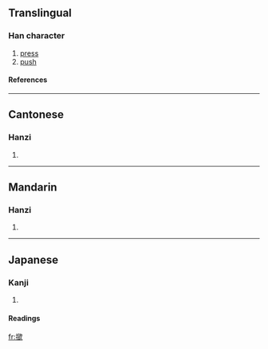 {{see|揿}}

==Translingual==
===Han character===
{{Han char|rn=64|rad=手|as=12|sn=15|four=5708<sub>0</sub>|canj=手金弓人 (QCNO)}}
# [[press]]
# [[push]]
====References====
{{Han ref|kx=0457.161|dkj=12771|hdz=31960.090|uh=64B3|ud=25779|bh=BCC3|bd=48323}}
{{rfc-auto}}
----
==Cantonese==
===Hanzi===
{{yue-hanzi|jyut=gam<sup>6</sup>|y=gam<sup>6</sup>}}
# {{defn|Cantonese}}

----
==Mandarin==
===Hanzi===
{{cmn-hanzi|sim=揿|pin=[[qìn]] (qin4)|wg=ch'in<sup>4</sup>}}
# {{defn|Mandarin}}

----
==Japanese==
===Kanji===
{{ja-kanji|grade=|rs=手12}}
# {{defn|Japanese}} 
====Readings====
{{ja-readings|on=[[きん]] (kin)|kun=[[おさえる]] (osaeru)}}

[[fr:撳]]